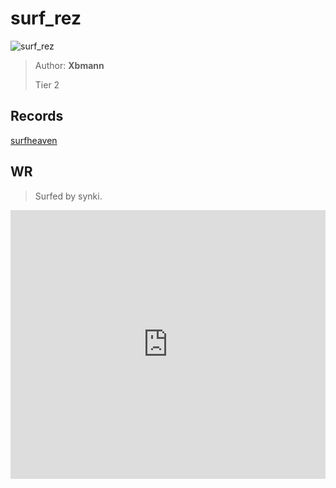 
# surf_rez

![surf_rez](https://raw.githubusercontent.com/Sayt123/SurfMapPics/Maps-and-bonuses/csgo/surf_rez.jpg)

> Author: **Xbmann**
>
> Tier 2

## Records

[surfheaven](https://surfheaven.eu/map/surf_rez)

## WR

> Surfed by synki.

<iframe
width="100%"
height="430"
src="https://www.youtube.com/embed/eVO8sb9IxDQ"
frameborder="0"
allow="accelerometer; autoplay; clipboard-write; encrypted-media; gyroscope; picture-in-picture"
allowFullScreen
/>

```md

[Surf Timer] - Sicklikeme finished in 01:26:66 (WR -00:00:49). Improving by 00:01:08
[Surf Timer] - Sicklikeme beat the map record! Rank: 1/1347


```
                